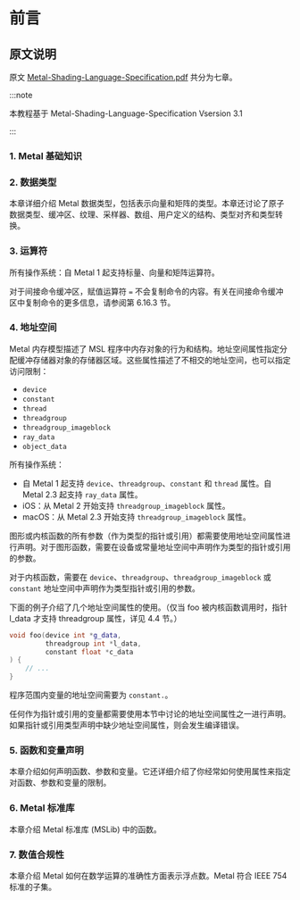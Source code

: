 # 前言

## 原文说明

原文 [Metal-Shading-Language-Specification.pdf](https://developer.apple.com/metal/Metal-Shading-Language-Specification.pdf) 共分为七章。

:::note

本教程基于 Metal-Shading-Language-Specification Vsersion 3.1

:::

### 1. Metal 基础知识

### 2. 数据类型

本章详细介绍 Metal 数据类型，包括表示向量和矩阵的类型。本章还讨论了原子数据类型、缓冲区、纹理、采样器、数组、用户定义的结构、类型对齐和类型转换。

### 3. 运算符

所有操作系统：自 Metal 1 起支持标量、向量和矩阵运算符。

对于间接命令缓冲区，赋值运算符 `=` 不会复制命令的内容。有关在间接命令缓冲区中复制命令的更多信息，请参阅第 6.16.3 节。

### 4. 地址空间

Metal 内存模型描述了 MSL 程序中内存对象的行为和结构。地址空间属性指定分配缓冲存储器对象的存储器区域。这些属性描述了不相交的地址空间，也可以指定访问限制：

- `device`
- `constant`
- `thread`
- `threadgroup`
- `threadgroup_imageblock`
- `ray_data`
- `object_data`

所有操作系统：

- 自 Metal 1 起支持 `device`、`threadgroup`、`constant` 和 `thread` 属性。自 Metal 2.3 起支持 `ray_data` 属性。
- iOS：从 Metal 2 开始支持 `threadgroup_imageblock` 属性。
- macOS：从 Metal 2.3 开始支持 `threadgroup_imageblock` 属性。

图形或内核函数的所有参数（作为类型的指针或引用）都需要使用地址空间属性进行声明。对于图形函数，需要在设备或常量地址空间中声明作为类型的指针或引用的参数。

对于内核函数，需要在 `device`、`threadgroup`、`threadgroup_imageblock` 或 `constant` 地址空间中声明作为类型指针或引用的参数。

下面的例子介绍了几个地址空间属性的使用。（仅当 foo 被内核函数调用时，指针 l_data 才支持 threadgroup 属性，详见 4.4 节。）

```cpp
void foo(device int *g_data,
         threadgroup int *l_data,
         constant float *c_data
) {
    // ...
}
```

程序范围内变量的地址空间需要为 `constant.`。

任何作为指针或引用的变量都需要使用本节中讨论的地址空间属性之一进行声明。如果指针或引用类型声明中缺少地址空间属性，则会发生编译错误。

### 5. 函数和变量声明

本章介绍如何声明函数、参数和变量。它还详细介绍了你经常如何使用属性来指定对函数、参数和变量的限制。

### 6. Metal 标准库

本章介绍 Metal 标准库 (MSLib) 中的函数。

### 7. 数值合规性

本章介绍 Metal 如何在数学运算的准确性方面表示浮点数。Metal 符合 IEEE 754 标准的子集。
